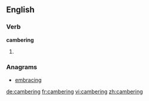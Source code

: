 ==English==

===Verb===
'''cambering'''

# {{present participle of|camber}}

===Anagrams===
* [[embracing#English|embracing]]

[[de:cambering]]
[[fr:cambering]]
[[vi:cambering]]
[[zh:cambering]]
